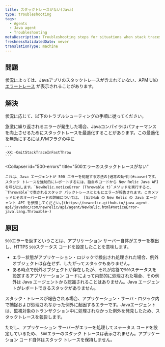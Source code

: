 ```yaml
---
title: スタックトレースがない(Java)
type: troubleshooting
tags:
  - Agents
  - Java agent
  - Troubleshooting
metaDescription: Troubleshooting steps for situations when stack traces are missing for error traces with your New Relic Java app.
freshnessValidatedDate: never
translationType: machine
---
```


## 問題

状況によっては、Javaアプリのスタックトレースが含まれていない、APM UIの [エラートレース](/docs/apm/applications-menu/error-analytics/error-analytics-manage-error-traces) が表示されることがあります。

## 解決

状況に応じて、以下のトラブルシューティングの手順に従ってください。

<CollapserGroup>
  <Collapser
    id="repeated-errors"
    title="急速に繰り返されるエラーのスタックトレースがない"
  >
    急激に繰り返されるエラーが発生した場合、Javaコンパイラはパフォーマンスを向上させるためにスタックトレースを最適化することがあります。この最適化を無効にするにはJVMフラグの中に

    ```
    -XX:-OmitStackTraceInFastThrow
    ```
  </Collapser>

  <Collapser
    id="500-errors"
    title="500エラーのスタックトレースがない"
  >
    これは、Java エージェントが 500 エラーを処理する方法の[通常の動作](#cause)です。スタック トレースを強制的にレポートするには、独自のコードから New Relic Java API を呼び出します。`NewRelic.noticeError (Throwable t)`メソッドを実行すると、 `Throwable`で表されるスタック バックトレースとともにエラーが報告されます。このメソッドとそのオーバーロードの詳細については、 [GitHub の New Relic の Java エージェント API を参照してください。](https://newrelic.github.io/java-agent-api/javadoc/com/newrelic/api/agent/NewRelic.html#noticeError-java.lang.Throwable-)
  </Collapser>
</CollapserGroup>

## 原因

`500`エラーを返すということは、アプリケーション サーバー自体がエラーを検出し、HTTPS `500`ステータス コードを設定したことを意味します。

* エラー状態がアプリケーション・ロジックで検出され処理された場合、例外オブジェクトは存在せず、したがってスタックもありません。
* ある時点で例外オブジェクトが存在したが、それが応答で`500`ステータスを設定するアプリケーション コードによって内部的に処理された場合、その例外は Java エージェントから認識されることはありません。Java エージェントがレポートできるスタックがありません。

スタック・トレースが報告される場合、アプリケーション・サーバ・ロジック内で捕捉および処理されなかった例外に起因するエラーです。Javaエージェントは、監視対象のトランザクション中に処理されなかった例外を発見したため、スタックトレースを報告します。

ただし、アプリケーション サーバーがエラーを処理してステータス コードを設定しているため、 `500`エラーのスタック トレースは表示されません。アプリケーション コード自体はスタック トレースを保持しません。
